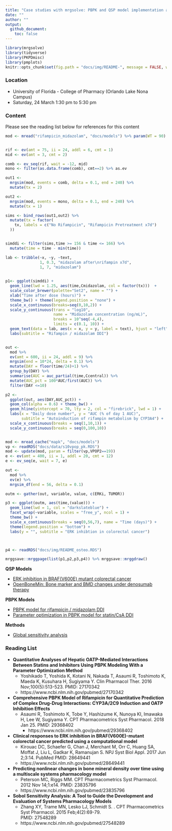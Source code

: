 ```yaml
--- 
title: "Case studies with mrgsolve: PBPK and QSP model implementation and utilization in R"
date: ""
author: ""
output:
  github_document:
    toc: false
---
```


```r
library(mrgsolve)
library(tidyverse)
library(PKPDmisc)
library(pmplots)
knitr::opts_chunk$set(fig.path = "docs/img/README-", message = FALSE, warning = FALSE)
```

### Location

- University of Florida - College of Pharmacy (Orlando Lake Nona Campus) 
- Saturday, 24 March 1:30 pm to 5:30 pm

### Content

Please see the reading list below for references for this content


```r

mod <- mread("rifampicin_midazolam", "docs/models") %>% param(WT = 90)


rif <- ev(amt = 75, ii = 24, addl = 6, cmt = 1)
mid <- ev(amt = 3, cmt = 2)

comb <- ev_seq(rif, wait = -12, mid)
mono <- filter(as.data.frame(comb), cmt==2) %>% as.ev

out1 <- 
  mrgsim(mod, events = comb, delta = 0.1, end = 240) %>%
  mutate(tx = 2)

out2 <- 
  mrgsim(mod, events = mono, delta = 0.1, end = 240) %>% 
  mutate(tx = 1)

sims <- bind_rows(out1,out2) %>% 
  mutate(tx = factor(
    tx, labels = c("No Rifampicin", "Rifampicin Pretreatment x7d")
  ))


simddi <- filter(sims,time >= 156 & time <= 166) %>%
  mutate(time = time - min(time))

lab <- tribble(~x, ~y, ~text,
               1, 0.3, "midazolam after\nrifampin x7d", 
               1, 7, "midazolam")
               

p1<- ggplot(simddi) + 
  geom_line(lwd = 1.25, aes(time,Cmidazolam, col = factor(tx)))  + 
  scale_color_brewer(palette="Set2", name = "") +
  xlab("Time after dose (hours)") + 
  theme_bw() + theme(legend.position = "none") +
  scale_x_continuous(breaks=seq(0,10,2)) +
  scale_y_continuous(trans = "log10", 
                     name = "Midazolam concentration (ng/mL)",
                     breaks = 10^seq(-4,4), 
                     limits = c(0.1, 10)) + 
  geom_text(data = lab, aes(x = x, y = y, label = text), hjust = "left", size = 3.5 ) +
  labs(subtitle = "Rifampin / midazolam DDI")


out <- 
  mod %>%
  ev(amt = 600, ii = 24, addl = 9) %>%
  mrgsim(end = 10*24, delta = 0.1) %>%
  mutate(DAY = floor(time/24)+1) %>%
  group_by(DAY) %>%
  summarise(AUC = auc_partial(time,Ccentral)) %>%
  mutate(AUC_pct = 100*AUC/first(AUC)) %>%
  filter(DAY <=10)

p2 <- 
  ggplot(out, aes(DAY,AUC_pct)) + 
  geom_col(alpha = 0.6) + theme_bw() + 
  geom_hline(yintercept = 70, lty = 2, col = "firebrick", lwd = 1) + 
  labs(x = "Daily dose number", y = "AUC (% of day 1 AUC)",
       subtitle = "Autoinduction of rifampin metabolism by CYP3A4") + 
  scale_x_continuous(breaks = seq(1,10,1)) + 
  scale_y_continuous(breaks = seq(0,100,10)) 


mod <- mread_cache("mapk", "docs/models")
vp <- readRDS("docs/data/s10vpop_pk.RDS")
mod <- update(mod, param = filter(vp,VPOP2==19))
e <- ev(amt = 400, ii = 1, addl = 20, cmt = 12)
e <- ev_seq(e, wait = 7, e)

out <-
  mod %>%
  ev(e) %>%
  mrgsim_df(end = 56, delta = 0.1) 

outm <- gather(out, variable, value, c(ERKi, TUMOR))

p3 <- ggplot(outm, aes(time,(value))) + 
  geom_line(lwd = 1, col = "darkslateblue") + 
  facet_wrap(~variable, scales = "free_y", ncol = 1) + 
  theme_bw() + 
  scale_x_continuous(breaks = seq(0,56,7), name = "Time (days)") + 
  theme(legend.position = "bottom") + 
  labs(y = "", subtitle = "ERK inhibtion in colorectal cancer")



p4 <- readRDS("docs/img/README_osteo.RDS")

mrggsave::mrggpage(list(p1,p2,p3,p4)) %>% mrggsave::mrggdraw()
```



__QSP Models__

- [ERK inhibition in BRAF(V600E) mutant colorectal cancer](docs/mapk_inhibitors_in_colorectal_cancer.md)
- [OpenBoneMin: Bone marker and BMD changes under denosumab therapy](docs/OpenBoneMin.md)

__PBPK Models__

- [PBPK model for rifampicin / midazolam DDI](docs/rifampin_midazolam_ddi.md)
- [Parameter optimization in PBPK model for statin/CsA DDI](docs/oatp_ddi_optimization.md)

__Methods__

- [Global sensitivity analysis](docs/global_sensitivity_analysis.md)

### Reading List

- __Quantitative Analyses of Hepatic OATP-Mediated Interactions Between 
  Statins and Inhibitors Using PBPK Modeling With a Parameter Optimization 
  Method__
    - Yoshikado T, Yoshida K, Kotani N, Nakada T, Asaumi R, Toshimoto K, Maeda K,
      Kusuhara H, Sugiyama Y. Clin Pharmacol Ther. 2016 Nov;100(5):513-523. 
      PMID: 27170342
    - https://www.ncbi.nlm.nih.gov/pubmed/27170342

- __Comprehensive PBPK Model of Rifampicin for Quantitative Prediction of
Complex Drug-Drug Interactions: CYP3A/2C9 Induction and OATP Inhibition Effects__
    - Asaumi R, Toshimoto K, Tobe Y, Hashizume K, Nunoya KI, Imawaka H, Lee W,
      Sugiyama Y.  CPT Pharmacometrics Syst Pharmacol. 2018 Jan 25. 
      PMID: 29368402
      - https://www.ncbi.nlm.nih.gov/pubmed/29368402

- __Clinical responses to ERK inhibition in BRAF(V600E)-mutant
colorectal cancer predicted using a computational model__
    - Kirouac DC, Schaefer G, Chan J, Merchant M, Orr C, Huang SA, Moffat J, Liu L, 
      Gadkar K, Ramanujan S.  NPJ Syst Biol Appl. 2017 Jun 2;3:14. 
      PubMed PMID: 28649441
    - https://www.ncbi.nlm.nih.gov/pubmed/28649441

- __Predicting nonlinear changes in bone mineral density
over time using a multiscale systems pharmacology model__
    -  Peterson MC, Riggs MM. CPT Pharmacometrics Syst
       Pharmacol. 2012 Nov 14;1:e14. 
       PMID: 23835796
    - https://www.ncbi.nlm.nih.gov/pubmed/23835796

- __Sobol Sensitivity Analysis: A Tool to Guide the Development and Evaluation 
of Systems Pharmacology Models__
    - Zhang XY, Trame MN, Lesko LJ, Schmidt S. . CPT
      Pharmacometrics Syst Pharmacol. 2015 Feb;4(2):69-79.  
      PMID: 27548289
    - https://www.ncbi.nlm.nih.gov/pubmed/27548289
    
    